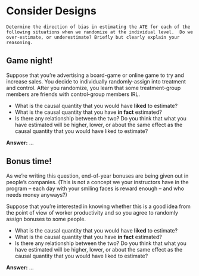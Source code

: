 # Consider Designs 

```problem_description
Determine the direction of bias in estimating the ATE for each of the following situations when we randomize at the individual level.  Do we over-estimate, or underestimate? Briefly but clearly explain your reasoning.
```

## Game night!
Suppose that you're advertising a board-game or online game to try and increase sales. You decide to individually randomly-assign into treatment and control. After you randomize, you learn that some treatment-group members are friends with control-group members IRL. 

- What is the causal quantity that you would have **liked** to estimate? 
- What is the causal quantity that you have **in fact** estimated? 
- Is there any relationship between the two? Do you think that what you have estimated will be higher, lower, or about the same effect as the causal quantity that you would have liked to estimate?

**Answer:** ...

## Bonus time!
As we're writing this question, end-of-year bonuses are being given out in people's companies. (This is not a concept we your instructors have in the program -- each day with your smiling faces is reward enough -- and who needs money anyways?) 

Suppose that you're interested in knowing whether this is a good idea from the point of view of worker productivity and so you agree to randomly assign bonuses to some people. 

- What is the causal quantity that you would have **liked** to estimate? 
- What is the causal quantity that you have **in fact** estimated? 
- Is there any relationship between the two? Do you think that what you have estimated will be higher, lower, or about the same effect as the causal quantity that you would have liked to estimate?

**Answer:** ...

